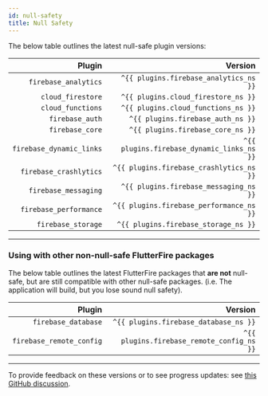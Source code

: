 ```yaml
---
id: null-safety
title: Null Safety
---
```


The below table outlines the latest null-safe plugin versions:


|                   Plugin |                                    Version |
| -----------------------: | -----------------------------------------: |
|   `firebase_analytics`   |     `^{{ plugins.firebase_analytics_ns }}` |
|      `cloud_firestore`   |        `^{{ plugins.cloud_firestore_ns }}` |
|      `cloud_functions`   |        `^{{ plugins.cloud_functions_ns }}` |
|        `firebase_auth`   |          `^{{ plugins.firebase_auth_ns }}` |
|        `firebase_core`   |          `^{{ plugins.firebase_core_ns }}` |
| `firebase_dynamic_links` | `^{{ plugins.firebase_dynamic_links_ns }}` |
| `firebase_crashlytics`   |   `^{{ plugins.firebase_crashlytics_ns }}` |
|   `firebase_messaging`   |     `^{{ plugins.firebase_messaging_ns }}` |
| `firebase_performance`   |   `^{{ plugins.firebase_performance_ns }}` |
|     `firebase_storage`   |       `^{{ plugins.firebase_storage_ns }}` |

---

### Using with other non-null-safe FlutterFire packages

The below table outlines the latest FlutterFire packages that **are not** null-safe, but are still compatible with other null-safe packages.
(i.e. The application will build, but you lose sound null safety).

|                 Plugin |                                  Version |
| ---------------------: | ---------------------------------------: |
|    `firebase_database` |    `^{{ plugins.firebase_database_ns }}` |
|`firebase_remote_config`|`^{{ plugins.firebase_remote_config_ns }}`|


---

To provide feedback on these versions or to see progress updates: see [this GitHub discussion](https://github.com/FirebaseExtended/flutterfire/discussions/4182).
